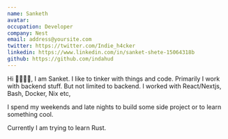 ```yaml
---
name: Sanketh
avatar: 
occupation: Developer
company: Nest
email: address@yoursite.com
twitter: https://twitter.com/Indie_h4cker
linkedin: https://www.linkedin.com/in/sanket-shete-15064318b
github: https://github.com/indahud
---
```


Hi 🖐🏻🖐🏻, I am Sanket. I like to tinker with things and code.
Primarily I work with backend stuff. But not limited to backend. I worked with React/Nextjs, Bash, Docker, Nix etc,

I spend my weekends and late nights to build some side project or to learn something cool.

Currently I am trying to learn Rust.


